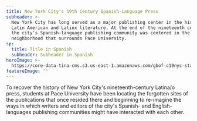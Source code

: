 ```yaml
---
title: New York City's 19th Century Spanish-Language Press
subheader: >-
  New York City has long served as a major publishing center in the history of
  Latin American and Latinx literature. At the end of the nineteenth century,
  the city’s Spanish-language publishing community was centered in the very
  neighborhood that surrounds Pace University.
sp:
  title: Title in Spanish
  subheader: Subheader in Spanish
heroImage: >-
  https://core-data-tina-cms.s3.us-east-1.amazonaws.com/gbof-c19nyc-staging-content/cropped-Carmelo-Bayarcal-via-Wikimedia-Commons-1.jpg
featureImage: ''
---
```


To recover the history of New York City's nineteenth-century Latina/o press, students at Pace University have been locating the forgotten sites of the publications that once resided there and beginning to re-imagine the ways in which writers and
editors of the city's Spanish- and English-languages publishing communities might have interacted with each other.
